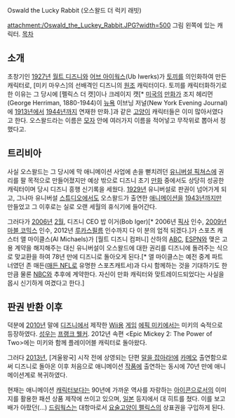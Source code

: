 Oswald the Lucky Rabbit (오스왈드 더 럭키 래빗)

attachment:/Oswald_the_Luckey_Rabbit.JPG?width=500
그림 왼쪽에 있는 캐릭터.
[[목차]]
== 소개 ==

초창기인 [[1927년]] [[월트 디즈니]]와 [[어브 아이웍스]](Ub Iwerks)가 [[토끼]]를 의인화하여 만든 캐릭터로, [미키 마우스]의 선배격인 디즈니의 [[원조]] 캐릭터이다. 토끼를 캐릭터화하기로 한 이유는 그 당시에 [펠릭스 더 캣]이나 크레이지 캣[* [[미국]]의 [[만화가]] 조지 헤리먼(George Herriman, 1880-1944)이 [[뉴욕]] 이브닝 저널(New York Evening Journal)에 [[1913년]]에서 [[1944년]]까지 연재한 만화.]과 같은 [[고양이]] 캐릭터들은 이미 많아서였다고 한다. 오스왈드라는 이름은 [[모자]] 안에 여러가지 이름을 적어넣고 무작위로 뽑아서 정했다고.

== 트리비아 ==

사실 오스왈드는 그 당시에 막 애니메이션 사업에 손을 뻗치려던 [[유니버설 픽쳐스]]에 권리를 팔 목적으로 만들어졌지만 예상 밖으로 디즈니 초기 [[만화]] 중에서도 상당히 성공한 캐릭터이며 당시 디즈니 흥행 신기록을 세웠다. [[1929년]] 유니버설로 판권이 넘어가게 되고, 그나마 유니버설 [[스튜디오]]에서도 오스왈드가 출연한 [[애니메이션]]을 [[1943년]]까지만 만들었고 그 이후로는 실로 오랜 세월의 휴식기에 들어간다.

그러다가 [[2006년]] [[2월]], 디즈니 CEO 밥 이거(Bob Iger)[* 2006년 [[픽사]] 인수, [[2009년]] [[마블 코믹스]] 인수, 2012년 [[루카스필름]] 인수까지 다 이 분의 업적 되겠다.]가 스포츠 캐스터 앨 마이클스(Al Michaels)가 [월트 디즈니 컴퍼니] 산하의 [[ABC]], [[ESPN]]와 맺은 고용 계약을 해지해주는 대신 유니버설이 오스왈드에 대한 권리를 디즈니에 돌려주는 식으로 맞교환을 하여 78년 만에 디즈니로 돌아오게 된다.[* 앨 마이클스는 예전 중계 파트너였던 존 매든([[매든 NFL]]로 유명한 스포츠캐트서)과 다시 함께하는 것을 기대하기도 한 만큼 물론 [[NBC]]와 추후에 계약한다. 자신이 만화 캐릭터와 맞트레이드되었다는 사실을 몹시 신기하게 여겼다고 한다.]

== 판권 반환 이후 ==

덕분에 [[2010년]] 말에 [[디즈니]]에서 제작한 [[Wii]]용 [[게임]] [[에픽 미키]]에서는 미키의 숙적으로 등장하였다. [[성우]]는 [[프랭크 웰커]]. 2012년 속편 <Epic Mickey 2: The Power of Two>에는 미키와 함께 플레이어블 캐릭터로 돌아왔다.

그러다 [[2013년]], [겨울왕국] 시작 전에 상영되는 단편 [[말을 잡아라!]]에 [[카메오]] 출연함으로써 디즈니로 돌아온 이후 처음으로 애니메이션 [[작품]]에 출연하는 동시에 70년 만에 애니메이션계로 복귀하였다.

현재는 애니메이션 [[캐릭터]]보다는 90년에 가까운 역사를 자랑하는 [[아이콘]]으로서의 이미지를 활용한 패션 상품 제작에 쓰이고 있으며, [[일본]] 등지에서 대 히트를 쳤다. 이를 보고 배가 아팠던(...) [[드림웍스]]는 대항마로서 [[요술고양이 펠릭스]]의 상표권을 구입하게 된다. 
